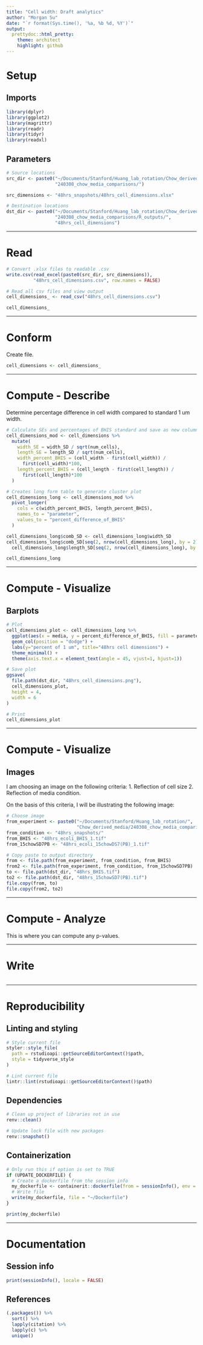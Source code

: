 ```yaml
---
title: "Cell width: Draft analytics"
author: "Morgan Su"
date: "`r format(Sys.time(), '%a, %b %d, %Y')`"
output:
  prettydoc::html_pretty:
    theme: architect
    highlight: github
---
```


# Setup

## Imports

```r
library(dplyr)
library(ggplot2)
library(magrittr)
library(readr)
library(tidyr)
library(readxl)
```

## Parameters

```r
# Source locations
src_dir <- paste0("~/Documents/Stanford/Huang_lab_rotation/Chow_derived_media/",
                  "240308_chow_media_comparisons/")

src_dimensions <- "48hrs_snapshots/48hrs_cell_dimensions.xlsx"

# Destination locations
dst_dir <- paste0("~/Documents/Stanford/Huang_lab_rotation/Chow_derived_media/",
                  "240308_chow_media_comparisons/R_outputs/",
                  "48hrs_cell_dimensions")
```

------------------------------------------------------------------------

# Read

```r
# Convert .xlsx files to readable .csv
write.csv(read_excel(paste0(src_dir, src_dimensions)), 
          "48hrs_cell_dimensions.csv", row.names = FALSE)

# Read all csv files and view output
cell_dimensions_ <- read_csv("48hrs_cell_dimensions.csv")

cell_dimensions_
```

------------------------------------------------------------------------

# Conform

Create file.

```r
cell_dimensions <- cell_dimensions_
```

------------------------------------------------------------------------

# Compute - Describe

Determine percentage difference in cell width compared to standard 1 um width.

```r
# Calculate SEs and percentages of BHIS standard and save as new columns.
cell_dimensions_mod <- cell_dimensions %>%
  mutate(
    width_SE = width_SD / sqrt(num_cells),
    length_SE = length_SD / sqrt(num_cells),
    width_percent_BHIS = (cell_width - first(cell_width)) / 
      first(cell_width)*100,
    length_percent_BHIS = (cell_length - first(cell_length)) / 
      first(cell_length)*100
  )

# Creates long form table to generate cluster plot
cell_dimensions_long <- cell_dimensions_mod %>%
  pivot_longer(
    cols = c(width_percent_BHIS, length_percent_BHIS),
    names_to = "parameter",
    values_to = "percent_difference_of_BHIS"
  )

cell_dimensions_long$comb_SD <- cell_dimensions_long$width_SD
cell_dimensions_long$comb_SD[seq(2, nrow(cell_dimensions_long), by = 2)] <- 
  cell_dimensions_long$length_SD[seq(2, nrow(cell_dimensions_long), by = 2)]

cell_dimensions_long
```

------------------------------------------------------------------------

# Compute - Visualize

## Barplots

```r
# Plot
cell_dimensions_plot <- cell_dimensions_long %>%
  ggplot(aes(x = media, y = percent_difference_of_BHIS, fill = parameter)) +
  geom_col(position = "dodge") +
  labs(y="percent of 1 um", title="48hrs cell dimensions") +
  theme_minimal() +
  theme(axis.text.x = element_text(angle = 45, vjust=1, hjust=1))

# Save plot
ggsave(
  file.path(dst_dir, "48hrs_cell_dimensions.png"),
  cell_dimensions_plot,
  height = 4,
  width = 6
)

# Print
cell_dimensions_plot
```

------------------------------------------------------------------------

# Compute - Visualize

## Images

I am choosing an image on the following criteria: 1. Reflection of cell size 2. Reflection of media condition.

On the basis of this criteria, I will be illustrating the following image:

```r
# Choose image
from_experiment <- paste0("~/Documents/Stanford/Huang_lab_rotation/",
                          "Chow_derived_media/240308_chow_media_comparisons/")
from_condition <- "48hrs_snapshots/"
from_BHIS <- "48hrs_ecoli_BHIS_1.tif"
from_15chowSD7PB <- "48hrs_ecoli_15chowDS7(PB)_1.tif"

# Copy paste to output directory
from <- file.path(from_experiment, from_condition, from_BHIS)
from2 <- file.path(from_experiment, from_condition, from_15chowSD7PB)
to <- file.path(dst_dir, "48hrs_BHIS.tif")
to2 <- file.path(dst_dir, "48hrs_15chowSD7(PB).tif")
file.copy(from, to)
file.copy(from2, to2)
```

------------------------------------------------------------------------

# Compute - Analyze

This is where you can compute any p-values.

------------------------------------------------------------------------

# Write

```r
```

------------------------------------------------------------------------

# Reproducibility

## Linting and styling

```r
# Style current file
styler::style_file(
  path = rstudioapi::getSourceEditorContext()$path,
  style = tidyverse_style
)

# Lint current file
lintr::lint(rstudioapi::getSourceEditorContext()$path)
```

## Dependencies

```r
# Clean up project of libraries not in use
renv::clean()

# Update lock file with new packages
renv::snapshot()
```

## Containerization

```r
# Only run this if option is set to TRUE
if (UPDATE_DOCKERFILE) {
  # Create a dockerfile from the session info
  my_dockerfile <- containerit::dockerfile(from = sessionInfo(), env = ls())
  # Write file
  write(my_dockerfile, file = "~/Dockerfile")
}

print(my_dockerfile)
```

------------------------------------------------------------------------

# Documentation

## Session info

```r
print(sessionInfo(), locale = FALSE)
```

## References

```r
(.packages()) %>%
  sort() %>%
  lapply(citation) %>%
  lapply(c) %>%
  unique()
```
